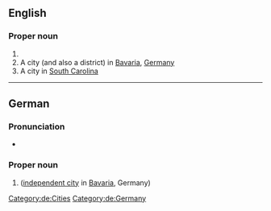 ==English==
{{wikipedia}}

===Proper noun===
{{en-proper noun}}

# {{surname}}
# A city (and also a district) in [[Bavaria]], [[Germany]]
# A city in [[South Carolina]]

{{topics|en|Cities in Germany|Cities in the United States of America|South Carolina}}

----

==German==
{{wikipedia|lang=de}}

===Pronunciation===
* {{audio|De-Bamberg.ogg|Audio|lang=de}}

===Proper noun===
{{de-proper noun|n}}

# {{l|en|Bamberg}} ([[independent city]] in [[Bavaria]], Germany)

[[Category:de:Cities]]
[[Category:de:Germany]]